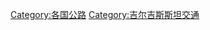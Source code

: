 {{Commonscat|Roads in Kyrgyzstan}}

[[Category:各国公路|Category:各国公路]]
[[Category:吉尔吉斯斯坦交通|Category:吉尔吉斯斯坦交通]]